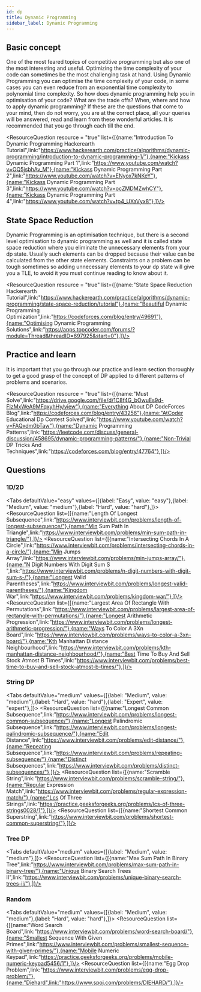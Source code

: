```yaml
---
id: dp
title: Dynamic Programming
sidebar_label: Dynamic Programming
---
```


## Basic concept
One of the most feared topics of competitive programming but also one of the most interesting and useful. Optimizing the time complexity of your code can sometimes be the most challenging task at hand. Using Dynamic Programming you can optimise the time complexity of your code, in some cases you can even reduce from an exponential time complexity to polynomial time complexity. So how does dynamic programming help you in optimisation of your code? What are the trade offs? When, where and how to apply dynamic programming? If these are the questions that come to your mind, then do not worry, you are at the correct place, all your queries will be answered, read and learn from these wonderful articles. It is recommended that you go through each till the end.


<ResourceQuestion resource = "true" list={[{name:"Introduction To Dynamic Programming Hackerearth Tutorial",link:"https://www.hackerearth.com/practice/algorithms/dynamic-programming/introduction-to-dynamic-programming-1/"},{name:"Kickass Dynamic Programming Part 1",link:"https://www.youtube.com/watch?v=OQ5jsbhAv_M"},{name:"Kickass Dynamic Programming Part 2",link:"https://www.youtube.com/watch?v=ENyox7kNKeY"},{name:"Kickass Dynamic Programming Part 3",link:"https://www.youtube.com/watch?v=ocZMDMZwhCY"},{name:"Kickass Dynamic Programming Part 4",link:"https://www.youtube.com/watch?v=tp4_UXaVyx8"},]}/>

<TipsCaution tip = "false" content= "Before applying Dynamic Programming to a problem start with discovering the choices that you can make that will take you from one definite state to another, then you must define and give a meaningful definition to your dp state, next form a relation between your current dp state and the previously visited dp states. Sometimes these choices are clearly given in a problem, but sometimes they are hidden and you have to figure out the choices that you can make." />



## State Space Reduction
Dynamic Programming is an optimisation technique, but there is a second level optimisation to dynamic programming as well and it is called state space reduction where you eliminate the unnecessary elements from your dp state. Usually such elements can be dropped because their value can be calculated from the other state elements. Constraints on a problem can be tough sometimes so adding unnecessary elements to your dp state will give you a TLE, to avoid it you must continue reading to know about it.


<ResourceQuestion resource = "true" list={[{name:"State Space Reduction Hackerearth Tutorial",link:"https://www.hackerearth.com/practice/algorithms/dynamic-programming/state-space-reduction/tutorial"},{name:"Beautiful Dynamic Programming Optimization",link:"https://codeforces.com/blog/entry/49691"},{name:"Optimising Dynamic Programming Solutions",link:"https://apps.topcoder.com/forums/?module=Thread&threadID=697925&start=0"},]}/>



## Practice and learn
It is important that you go through our practice and learn section thoroughly to get a good grasp of the concept of DP applied to different patterns of problems and scenarios.


<ResourceQuestion resource = "true" list={[{name:"Must Solve",link:"https://drive.google.com/file/d/1C8f4G_bOwuEs9d-FlzMxWeA9MFqxyhHy/view"},{name:"Everything About DP CodeForces Blog",link:"https://codeforces.com/blog/entry/43256"},{name:"AtCoder Educational Dp Contest Solved",link:"https://www.youtube.com/watch?v=FAQxdm0bTaw"},{name:"Dynamic Programming Patterns",link:"https://leetcode.com/discuss/general-discussion/458695/dynamic-programming-patterns/"},{name:"Non-Trivial DP Tricks And Techniques",link:"https://codeforces.com/blog/entry/47764"},]}/>



## Questions

### 1D/2D
<Tabs
	defaultValue="easy"
	values={[{label: "Easy", value: "easy"},{label: "Medium", value: "medium"},{label: "Hard", value: "hard"},]}>
	<TabItem value="easy">
		<ResourceQuestion  list={[{name:"Length Of Longest Subsequence",link:"https://www.interviewbit.com/problems/length-of-longest-subsequence/"},{name:"Min Sum Path In Triangle",link:"https://www.interviewbit.com/problems/min-sum-path-in-triangle/"},]}/>
	</TabItem>
	<TabItem value="medium">
		<ResourceQuestion  list={[{name:"Intersecting Chords In A Circle",link:"https://www.interviewbit.com/problems/intersecting-chords-in-a-circle/"},{name:"Min Jumps Array",link:"https://www.interviewbit.com/problems/min-jumps-array/"},{name:"N Digit Numbers With Digit Sum S ",link:"https://www.interviewbit.com/problems/n-digit-numbers-with-digit-sum-s-/"},{name:"Longest Valid Parentheses",link:"https://www.interviewbit.com/problems/longest-valid-parentheses/"},{name:"Kingdom War",link:"https://www.interviewbit.com/problems/kingdom-war/"},]}/>
	</TabItem>
	<TabItem value="hard">
		<ResourceQuestion  list={[{name:"Largest Area Of Rectangle With Permutations",link:"https://www.interviewbit.com/problems/largest-area-of-rectangle-with-permutations/"},{name:"Longest Arithmetic Progression",link:"https://www.interviewbit.com/problems/longest-arithmetic-progression/"},{name:"Ways To Color A 3Xn Board",link:"https://www.interviewbit.com/problems/ways-to-color-a-3xn-board/"},{name:"Kth Manhattan Distance Neighbourhood",link:"https://www.interviewbit.com/problems/kth-manhattan-distance-neighbourhood/"},{name:"Best Time To Buy And Sell Stock Atmost B Times",link:"https://www.interviewbit.com/problems/best-time-to-buy-and-sell-stock-atmost-b-times/"},]}/>
	</TabItem>
	
</Tabs>


### String DP
<Tabs
	defaultValue="medium"
	values={[{label: "Medium", value: "medium"},{label: "Hard", value: "hard"},{label: "Expert", value: "expert"},]}>
	<TabItem value="medium">
		<ResourceQuestion  list={[{name:"Longest Common Subsequence",link:"https://www.interviewbit.com/problems/longest-common-subsequence/"},{name:"Longest Palindromic Subsequence",link:"https://www.interviewbit.com/problems/longest-palindromic-subsequence/"},{name:"Edit Distance",link:"https://www.interviewbit.com/problems/edit-distance/"},{name:"Repeating Subsequence",link:"https://www.interviewbit.com/problems/repeating-subsequence/"},{name:"Distinct Subsequences",link:"https://www.interviewbit.com/problems/distinct-subsequences/"},]}/>
	</TabItem>
	<TabItem value="hard">
		<ResourceQuestion  list={[{name:"Scramble String",link:"https://www.interviewbit.com/problems/scramble-string/"},{name:"Regular Expression Match",link:"https://www.interviewbit.com/problems/regular-expression-match/"},{name:"Lcs Of Three Strings",link:"https://practice.geeksforgeeks.org/problems/lcs-of-three-strings0028/1"},]}/>
	</TabItem>
	<TabItem value="expert">
		<ResourceQuestion  list={[{name:"Shortest Common Superstring",link:"https://www.interviewbit.com/problems/shortest-common-superstring/"},]}/>
	</TabItem>
	
</Tabs>


### Tree DP
<Tabs
	defaultValue="medium"
	values={[{label: "Medium", value: "medium"},]}>
	<TabItem value="medium">
		<ResourceQuestion  list={[{name:"Max Sum Path In Binary Tree",link:"https://www.interviewbit.com/problems/max-sum-path-in-binary-tree/"},{name:"Unique Binary Search Trees II",link:"https://www.interviewbit.com/problems/unique-binary-search-trees-ii/"},]}/>
	</TabItem>
	
</Tabs>


### Random
<Tabs
	defaultValue="medium"
	values={[{label: "Medium", value: "medium"},{label: "Hard", value: "hard"},]}>
	<TabItem value="medium">
		<ResourceQuestion  list={[{name:"Word Search Board",link:"https://www.interviewbit.com/problems/word-search-board/"},{name:"Smallest Sequence With Given Primes",link:"https://www.interviewbit.com/problems/smallest-sequence-with-given-primes/"},{name:"Mobile Numeric Keypad",link:"https://practice.geeksforgeeks.org/problems/mobile-numeric-keypad5456/1"},]}/>
	</TabItem>
	<TabItem value="hard">
		<ResourceQuestion  list={[{name:"Egg Drop Problem",link:"https://www.interviewbit.com/problems/egg-drop-problem/"},{name:"Diehard",link:"https://www.spoj.com/problems/DIEHARD/"},]}/>
	</TabItem>
	
</Tabs>
